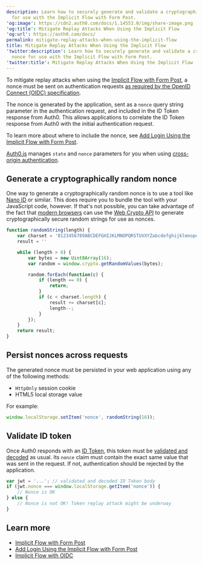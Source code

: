 ```yaml
---
description: Learn how to securely generate and validate a cryptographic nonce
  for use with the Implicit Flow with Form Post.
'og:image': https://cdn2.auth0.com/docs/1.14553.0/img/share-image.png
'og:title': Mitigate Replay Attacks When Using the Implicit Flow
'og:url': https://auth0.com/docs/
permalink: mitigate-replay-attacks-when-using-the-implicit-flow
title: Mitigate Replay Attacks When Using the Implicit Flow
'twitter:description': Learn how to securely generate and validate a cryptographic
  nonce for use with the Implicit Flow with Form Post.
'twitter:title': Mitigate Replay Attacks When Using the Implicit Flow
---
```

To mitigate replay attacks when using the [Implicit Flow with Form Post](/docs/get-started/authentication-and-authorization-flow/implicit-flow-with-form-post), a <Tooltip tip="Nonce: Arbitrary number issued once in an authentication protocol to detect and prevent replay attacks." cta="View Glossary" href="/docs/glossary?term=nonce">nonce</Tooltip> must be sent on authentication requests [as required by the OpenID Connect (OIDC) specification](https://openid.net/specs/openid-connect-core-1_0.html#ImplicitAuthRequest).

The nonce is generated by the application, sent as a `nonce` query string parameter in the authentication request, and included in the <Tooltip tip="ID Token: Credential meant for the client itself, rather than for accessing a resource." cta="View Glossary" href="/docs/glossary?term=ID+Token">ID Token</Tooltip> response from Auth0. This allows applications to correlate the ID Token response from Auth0 with the initial authentication request.

To learn more about where to include the nonce, see [Add Login Using the Implicit Flow with Form Post](/docs/get-started/authentication-and-authorization-flow/implicit-flow-with-form-post/add-login-using-the-implicit-flow-with-form-post).

<Callout icon="file-lines" color="#0EA5E9" iconType="regular">

[Auth0.js](/docs/libraries/auth0js) manages `state` and `nonce` parameters for you when using [cross-origin authentication](/docs/authenticate/login/cross-origin-authentication).

</Callout>

## Generate a cryptographically random nonce

One way to generate a cryptographically random nonce is to use a tool like [Nano ID](https://github.com/ai/nanoid) or similar. This does require you to bundle the tool with your JavaScript code, however. If that's not possible, you can take advantage of the fact that [modern browsers](http://caniuse.com/#feat=cryptography) can use the [Web Crypto API](https://www.w3.org/TR/WebCryptoAPI/) to generate cryptographically secure random strings for use as nonces.

```javascript lines
function randomString(length) {
    var charset = '0123456789ABCDEFGHIJKLMNOPQRSTUVXYZabcdefghijklmnopqrstuvwxyz+/'
    result = ''

    while (length > 0) {
        var bytes = new Uint8Array(16);
        var random = window.crypto.getRandomValues(bytes);

        random.forEach(function(c) {
            if (length == 0) {
                return;
            }
            if (c < charset.length) {
                result += charset[c];
                length--;
            }
        });
    }
    return result;
}
```






## Persist nonces across requests

The generated nonce must be persisted in your web application using any of the following methods:

* `HttpOnly` <Tooltip tip="Session Cookie: Entity that, when present, allows the user to be considered authenticated." cta="View Glossary" href="/docs/glossary?term=session+cookie">session cookie</Tooltip>
* HTML5 local storage value

For example:

```js lines
window.localStorage.setItem('nonce', randomString(16));
```






## Validate ID token

Once Auth0 responds with an [ID Token](/docs/secure/tokens/id-tokens), this token must be [validated and decoded](/docs/secure/tokens/id-tokens/validate-id-tokens) as usual.
Its `nonce` claim must contain the exact same value that was sent in the request.
If not, authentication should be rejected by the application.

```javascript lines
var jwt = '...'; // validated and decoded ID Token body
if (jwt.nonce === window.localStorage.getItem('nonce')) {
    // Nonce is OK
} else {
    // Nonce is not OK! Token replay attack might be underway
}
```






## Learn more

* [Implicit Flow with Form Post](/docs/get-started/authentication-and-authorization-flow/implicit-flow-with-form-post)
* [Add Login Using the Implicit Flow with Form Post](/docs/get-started/authentication-and-authorization-flow/implicit-flow-with-form-post/add-login-using-the-implicit-flow-with-form-post)
* [Implicit Flow with OIDC](/docs/authenticate/login/oidc-conformant-authentication/oidc-adoption-implicit-flow)
